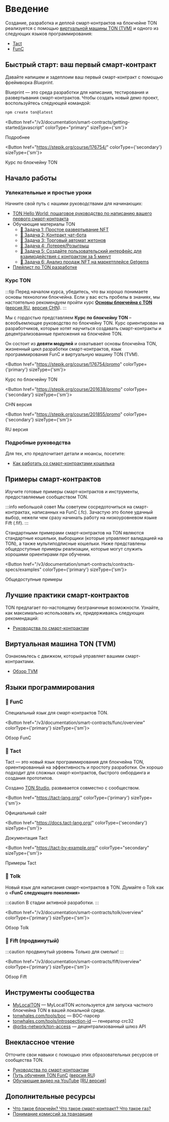 
# Введение

Создание, разработка и деплой смарт-контрактов на блокчейне TON реализуется с помощью [виртуальной машины TON (TVM)](/v3/documentation/smart-contracts/overview#ton-virtual-machine-tvm) и одного из следующих языков программирования:

* [Tact](/v3/documentation/smart-contracts/overview#-tact)
* [FunC](/v3/documentation/smart-contracts/overview#-func)

## Быстрый старт: ваш первый смарт-контракт

Давайте напишем и задеплоим ваш первый смарт-контракт с помощью фреймворка _Blueprint_.

Blueprint — это среда разработки для написания, тестирования и развертывания смарт-контрактов.
Чтобы создать новый демо проект, воспользуйтесь следующей командой:

```bash
npm create ton@latest
```

<Button href="/v3/documentation/smart-contracts/getting-started/javascript" colorType="primary" sizeType={'sm'}>

Подробнее

</Button>

<Button href="https://stepik.org/course/176754/" colorType={'secondary'} sizeType={'sm'}>

Курс по блокчейну TON

</Button>

## Начало работы

### Увлекательные и простые уроки

Начните свой путь с нашими руководствами для начинающих:

- [TON Hello World: пошаговое руководство по написанию вашего первого смарт-контракта](https://helloworld.tonstudio.io/02-contract/)
- Обучающие материалы TON
  - [🚩 Задача 1: Простое развертывание NFT](https://github.com/romanovichim/TONQuest1)
  - [🚩 Задача 2: Контракт чат-бота](https://github.com/romanovichim/TONQuest2)
  - [🚩 Задача 3: Торговый автомат жетонов](https://github.com/romanovichim/TONQuest3)
  - [🚩 Задача 4: Лотерея/Розыгрыш](https://github.com/romanovichim/TONQuest4)
  - [🚩 Задача 5: Создайте пользовательский интерфейс для взаимодействия с контрактом за 5 минут](https://github.com/romanovichim/TONQuest5)
  - [🚩 Задача 6: Анализ продаж NFT на маркетплейсе Getgems](https://github.com/romanovichim/TONQuest6)
- [Плейлист по TON разработке](https://www.youtube.com/playlist?list=PLOIvUFGfwP93tZI_WnaLyJsZlskU4ao92)

### Курс TON

:::tip
Перед началом курса, убедитесь, что вы хорошо понимаете основы технологии блокчейна. Если у вас есть пробелы в знаниях, мы настоятельно рекомендуем пройти курс [**Основы блокчейна с TON**](https://stepik.org/course/201294/promo) ([версия RU](https://stepik.org/course/202221/), [версия CHN](https://stepik.org/course/200976/)).
:::

Мы с гордостью представляем **Курс по блокчейну TON** – всеобъемлющее руководство по блокчейну TON. Курс ориентирован на разработчиков, которые хотят научиться создавать смарт-контракты и децентрализованные приложения на блокчейне TON.

Он состоит из **девяти модулей** и охватывает основы блокчейна TON, жизненный цикл разработки смарт-контрактов, язык программирования FunC и виртуальную машину TON (TVM).

<Button href="https://stepik.org/course/176754/promo"
        colorType={'primary'} sizeType={'sm'}>

Курс по блокчейну TON

</Button>

<Button href="https://stepik.org/course/201638/promo"
        colorType={'secondary'} sizeType={'sm'}>

CHN версия

</Button>

<Button href="https://stepik.org/course/201855/promo"
        colorType={'secondary'} sizeType={'sm'}>

RU версия

</Button>

### Подробные руководства

Для тех, кто предпочитает детали и нюансы, посетите:

- [Как работать со смарт-контрактами кошелька](/v3/guidelines/smart-contracts/howto/wallet)

## Примеры смарт-контрактов

Изучите готовые примеры смарт-контрактов и инструменты, предоставляемые сообществом TON.

:::info небольшой совет
Мы советуем сосредоточиться на смарт-контрактах, написанных на FunC (.fc). Зачастую это более удачный выбор, нежели чем сразу начинать работу на низкоуровневом языке Fift (.fif).
:::

Стандартными примерами смарт-контрактов на TON являются стандартные кошельки, выборщики (которые управляют валидацией на TON), а также мультиподписные кошельки. Ниже представлены общедоступные примеры реализации, которые могут служить хорошими ориентирами при обучении.

<Button href="/v3/documentation/smart-contracts/contracts-specs/examples" colorType={'primary'} sizeType={'sm'}>

Общедоступные примеры

</Button>

## Лучшие практики смарт-контрактов

TON предлагает по-настоящему безграничные возможности. Узнайте, как максимально использовать их, придерживаясь следующих рекомендаций:

- [Руководства по смарт-контрактам](/v3/guidelines/smart-contracts/guidelines)

## Виртуальная машина TON (TVM)

Ознакомьтесь с движком, который управляет вашими смарт-контрактами.

- [Обзор TVM](/v3/documentation/tvm/tvm-overview)

## Языки программирования

### 📘 FunC

Специальный язык для смарт-контрактов TON.

<Button href="/v3/documentation/smart-contracts/func/overview" colorType={'primary'} sizeType={'sm'}>

Обзор FunC

</Button>

### 📒 Tact

Tact — это новый язык программирования для блокчейна TON, ориентированный на эффективность и простоту разработки. Он хорошо подходит для сложных смарт-контрактов, быстрого онбординга и создания прототипов.

Создано [TON Studio](https://tonstudio.io), развивается совместно с сообществом.

<Button href="https://tact-lang.org/"
        colorType={'primary'} sizeType={'sm'}>

Официальный сайт

</Button>

<Button href="https://docs.tact-lang.org/"
        colorType={'secondary'} sizeType={'sm'}>

Документация Tact

</Button>

<Button href="https://tact-by-example.org/"
        colorType="secondary" sizeType={'sm'}>

Примеры Tact

</Button>

### 📗 Tolk

Новый язык для написания смарт-контрактов в TON. Думайте о Tolk как о «**FunC следующего поколения**»

:::caution
В стадии активной разработки.
:::

<Button href="/v3/documentation/smart-contracts/tolk/overview" colorType={'primary'} sizeType={'sm'}>

Обзор Tolk

</Button>

### 📕 Fift (продвинутый)

:::caution продвинутый уровень
Только для смелых!
:::

<Button href="/v3/documentation/smart-contracts/fift/overview" colorType={'primary'} sizeType={'sm'}>

Обзор Fift

</Button>

## Инструменты сообщества

- [MyLocalTON](/v3/guidelines/nodes/running-nodes/running-a-local-ton) — MyLocalTON используется для запуска частного блокчейна TON в вашей локальной среде.
- [tonwhales.com/tools/boc](https://tonwhales.com/tools/boc) — BOC-парсер
- [tonwhales.com/tools/introspection-id](https://tonwhales.com/tools/introspection-id) — генератор crc32
- [@orbs-network/ton-access](https://www.orbs.com/ton-access/) — децентрализованный шлюз API

## Внеклассное чтение

Отточите свои навыки с помощью этих образовательных ресурсов от сообщества TON.

- [Руководства по смарт-контрактам](/v3/guidelines/smart-contracts/guidelines)
- [Путь обучения TON FunC](https://blog.ton.org/func-journey) ([версия RU](https://github.com/romanovichim/TonFunClessons_ru))
- [Обучающие видео на YouTube](https://www.youtube.com/@TONDevStudy) [[RU версия]](https://www.youtube.com/@WikiMar)

## Дополнительные ресурсы

- [Что такое блокчейн? Что такое смарт-контракт? Что такое газ?](https://blog.ton.org/what-is-blockchain)
- [Понимание комиссий за транзакции](/v3/guidelines/smart-contracts/fee-calculation)
